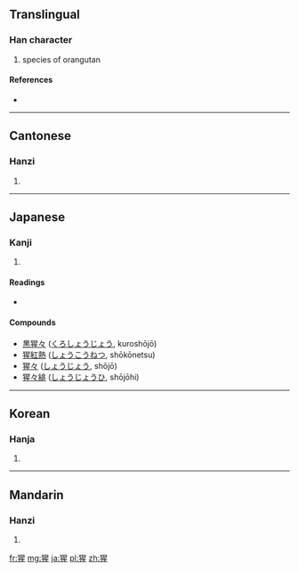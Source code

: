 ==Translingual==

===Han character===
{{Han char|rn=94|rad=犬|as=09|sn=12|four=4621<sub>4</sub>|canj=大竹日竹一 (KHAHM)}}

# species of orangutan

====References====
* {{Han ref|kx=0714.210|dkj=20528|dj=1126.180|hdz=21356.170|uh=7329|ud=29481|bh=B556|bd=46422}}

----

==Cantonese==

===Hanzi===
{{yue-hanzi|jyut=|y=sing1}}

# {{defn|Cantonese|sort=犬09}}

----

==Japanese==

===Kanji===
{{ja-kanji|grade=|rs=犬09}}

# {{defn|Japanese|sort=犬09}}

====Readings====
* {{ja-readings|on=[[せい]] (sei), [[しょう]] (shō)|kun=[[あかいろ]] (akairo)}}

====Compounds====
* [[黒猩々]] ([[くろしょうじょう]], kuroshōjō)
* [[猩紅熱]] ([[しょうこうねつ]], shōkōnetsu)
* [[猩々]] ([[しょうじょう]], shōjō)
* [[猩々緋]] ([[しょうじょうひ]], shōjōhi)

----

==Korean==

===Hanja===
{{ko-hanja|hangeul=성|eumhun=|rv=seong|mr=sŏng|y=seng}}

# {{defn|Korean|sort=犬09}}

----

==Mandarin==

===Hanzi===
{{cmn-hanzi|pin=[[xīng]] ([[xing1]])|wg=hsing<sup>1</sup>}}

# {{defn|Mandarin|sort=犬09}}

[[fr:猩]]
[[mg:猩]]
[[ja:猩]]
[[pl:猩]]
[[zh:猩]]